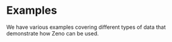 # Examples

We have various examples covering different types of data that demonstrate how Zeno can be used.
